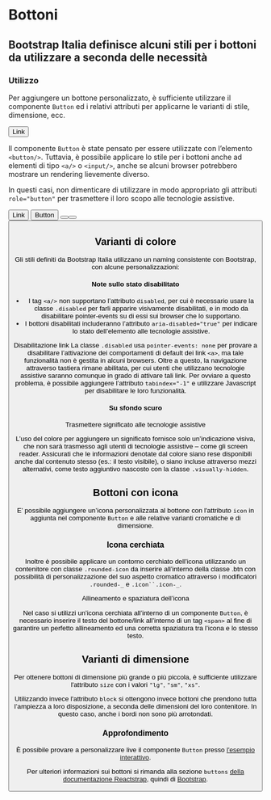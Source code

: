 

<Meta title='Documentazione/Componenti/Bottoni' of={ButtonS} />

# Bottoni

## Bootstrap Italia definisce alcuni stili per i bottoni da utilizzare a seconda delle necessità

### Utilizzo

Per aggiungere un bottone personalizzato, è sufficiente utilizzare il componente `Button` ed i relativi attributi per applicarne le varianti di stile, dimensione, ecc.

<Canvas>
  <Button>Link</Button>
</Canvas>

Il componente `Button` è state pensato per essere utilizzate con l’elemento `<button/>`. Tuttavia, è possibile applicare lo stile per i bottoni anche ad elementi di tipo `<a/>` o `<input/>`, anche se alcuni browser potrebbero mostrare un rendering lievemente diverso.

In questi casi, non dimenticare di utilizzare in modo appropriato gli attributi `role="button"` per trasmettere il loro scopo alle tecnologie assistive.

<Canvas>
  <Button tag='a' href='#' role='button'>
    Link
  </Button>
  <Button type='submit'>Button</Button>
  <Button tag='input' type='button' value='Input' />
  <Button tag='input' type='submit' value='Submit' />
  <Button tag='input' type='reset' value='Reset' />
</Canvas>

## Varianti di colore

Gli stili definiti da Bootstrap Italia utilizzano un naming consistente con Bootstrap, con alcune personalizzazioni:

<Canvas of={ButtonS.VariantiColore}></Canvas>

#### Note sullo stato disabilitato

- I tag `<a/>` non supportano l’attributo `disabled`, per cui è necessario usare la classe `.disabled` per farli apparire visivamente disabilitati, e in modo da disabilitare pointer-events su di essi sui browser che lo supportano.
- I bottoni disabilitati includeranno l’attributo `aria-disabled="true"` per indicare lo stato dell’elemento alle tecnologie assistive.

<div className='docs'>
  <Callout color='warning'>
    <CalloutTitle>
      <span className='text'>Disabilitazione link</span>
    </CalloutTitle>
    <CalloutText>
      La classe <Code>.disabled</Code> usa <Code>pointer-events: none</Code> per provare a disabilitare l’attivazione
      dei comportamenti di default dei link <Code>&lt;a&gt;</Code>, ma tale funzionalità non è gestita in alcuni
      browsers. Oltre a questo, la navigazione attraverso tastiera rimane abilitata, per cui utenti che utilizzano
      tecnologie assistive saranno comunque in grado di attivare tali link. Per ovviare a questo problema, è possibile
      aggiungere l’attributo <Code>tabindex="-1"</Code> e utilizzare Javascript per disabilitare le loro funzionalità.
    </CalloutText>
  </Callout>
</div>

#### Su sfondo scuro

<Canvas of={ButtonS.SfondoScuro}>
</Canvas>

<div className='docs'>
  <Callout color='success'>
    <CalloutTitle>
      <span className='text'>Trasmettere significato alle tecnologie assistive</span>
    </CalloutTitle>
    <CalloutText>
      <p>
        L’uso del colore per aggiungere un significato fornisce solo un’indicazione visiva, che non sarà trasmesso agli
        utenti di tecnologie assistive – come gli screen reader. Assicurati che le informazioni denotate dal colore
        siano rese disponibili anche dal contenuto stesso (es.: il testo visibile), o siano incluse attraverso mezzi
        alternativi, come testo aggiuntivo nascosto con la classe <Code>.visually-hidden</Code>.
      </p>
    </CalloutText>
  </Callout>
</div>

## Bottoni con icona

E’ possibile aggiungere un’icona personalizzata al bottone con l'attributo `icon` in aggiunta nel componente `Button` e alle relative varianti cromatiche e di dimensione.

<Canvas of={ButtonS.BottoniConIcona}>
</Canvas>

### Icona cerchiata

Inoltre è possibile applicare un contorno cerchiato dell’icona utilizzando un contenitore con classe `.rounded-icon` da inserire all’interno della classe .btn con possibilità di personalizzazione del suo aspetto cromatico attraverso i modificatori `.rounded-_` e ` .icon``.icon-_ `.

<Canvas of={ButtonS.BottoniConIconaCerchiata}></Canvas>

<div className='docs'>
  <Callout color='warning'>
    <CalloutTitle>
      <span className='text'>Allineamento e spaziatura dell’icona</span>
    </CalloutTitle>
    <CalloutText>
      <p>
        Nel caso si utilizzi un’icona cerchiata all’interno di un componente <Code>Button</Code>, è necessario inserire
        il testo del bottone/link all’interno di un tag <Code>&lt;span&gt;</Code> al fine di garantire un perfetto
        allineamento ed una corretta spaziatura tra l’icona e lo stesso testo.
      </p>
    </CalloutText>
  </Callout>
</div>

## Varianti di dimensione

Per ottenere bottoni di dimensione più grande o più piccola, è sufficiente utilizzare l'attributo `size` con i valori `"lg"`, `"sm"`, `"xs"`.

Utilizzando invece l'attributo `block` si ottengono invece bottoni che prendono tutta l’ampiezza a loro disposizione, a seconda delle dimensioni del loro contenitore. In questo caso, anche i bordi non sono più arrotondati.

<Canvas of={ButtonS.VariantiDiDimensione}>
</Canvas>

### Approfondimento

È possibile provare a personalizzare live il componente `Button` presso [l'esempio interattivo](?path=/story/componenti-button--esempi-interattivi).

Per ulteriori informazioni sui bottoni si rimanda alla sezione `buttons` [della documentazione Reactstrap](https://github.com/reactstrap/reactstrap), quindi di [Bootstrap](https://getbootstrap.com/docs/5.1/components/buttons/).

